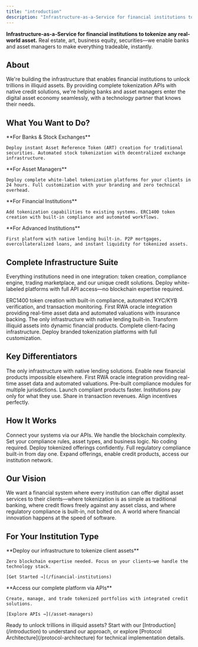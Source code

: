 ```yaml
---
title: "introduction"
description: "Infrastructure-as-a-Service for financial institutions to tokenize any real-world asset. Complete tokenization infrastructure with native credit solutions."
---
```


**Infrastructure-as-a-Service for financial institutions to tokenize any real-world asset.** Real estate, art, business equity, securities—we enable banks and asset managers to make everything tradeable, instantly.

## About

We're building the infrastructure that enables financial institutions to unlock trillions in illiquid assets. By providing complete tokenization APIs with native credit solutions, we're helping banks and asset managers enter the digital asset economy seamlessly, with a technology partner that knows their needs.

## What You Want to Do?

<CardGroup cols={2}>
  <Card title="Tokenize Customer Assets" icon="building" href="/stock-exchanges">
    **For Banks & Stock Exchanges**
    
    Deploy instant Asset Reference Token (ART) creation for traditional securities. Automated stock tokenization with decentralized exchange infrastructure.
  </Card>
  
  <Card title="Launch Tokenization Platform" icon="rocket" href="/white-label-platform">
    **For Asset Managers**
    
    Deploy complete white-label tokenization platforms for your clients in 24 hours. Full customization with your branding and zero technical overhead.
  </Card>
  
  <Card title="Integrate Tokenization APIs" icon="code" href="/tokenization-service">
    **For Financial Institutions**
    
    Add tokenization capabilities to existing systems. ERC1400 token creation with built-in compliance and automated workflows.
  </Card>
  
  <Card title="Enable Credit Solutions" icon="handshake" href="/credit-solutions">
    **For Advanced Institutions**
    
    First platform with native lending built-in. P2P mortgages, overcollateralized loans, and instant liquidity for tokenized assets.
  </Card>
</CardGroup>

## Complete Infrastructure Suite

Everything institutions need in one integration: token creation, compliance engine, trading marketplace, and our unique credit solutions. Deploy white-labeled platforms with full API access—no blockchain expertise required.

<CardGroup cols={2}>
  <Card title="Tokenization Service" icon="coins" href="/tokenization-service">
    ERC1400 token creation with built-in compliance, automated KYC/KYB verification, and transaction monitoring.
  </Card>
  
  <Card title="Oracle Network" icon="database" href="/oracle-service">
    First RWA oracle integration providing real-time asset data and automated valuations with insurance backing.
  </Card>
  
  <Card title="Credit & Liquidity Layer" icon="credit-card" href="/credit-solutions">
    The only infrastructure with native lending built-in. Transform illiquid assets into dynamic financial products.
  </Card>
  
  <Card title="White-Label Platform" icon="palette" href="/white-label-platform">
    Complete client-facing infrastructure. Deploy branded tokenization platforms with full customization.
  </Card>
</CardGroup>

## Key Differentiators

<CardGroup cols={2}>
  <Card title="Credit-First Architecture" icon="chart-line">
    The only infrastructure with native lending solutions. Enable new financial products impossible elsewhere.
  </Card>
  
  <Card title="Enterprise Oracle Network" icon="network-wired">
    First RWA oracle integration providing real-time asset data and automated valuations.
  </Card>
  
  <Card title="Regulatory Orchestration" icon="shield-check">
    Pre-built compliance modules for multiple jurisdictions. Launch compliant products faster.
  </Card>
  
  <Card title="Revenue Sharing Model" icon="handshake">
    Institutions pay only for what they use. Share in transaction revenues. Align incentives perfectly.
  </Card>
</CardGroup>

## How It Works

<Steps>
  <Step title="Integration">
    Connect your systems via our APIs. We handle the blockchain complexity.
  </Step>
  
  <Step title="Configuration">
    Set your compliance rules, asset types, and business logic. No coding required.
  </Step>
  
  <Step title="Launch">
    Deploy tokenized offerings confidently. Full regulatory compliance built-in from day one.
  </Step>
  
  <Step title="Scale">
    Expand offerings, enable credit products, access our institution network.
  </Step>
</Steps>

## Our Vision

We want a financial system where every institution can offer digital asset services to their clients—where tokenization is as simple as traditional banking, where credit flows freely against any asset class, and where regulatory compliance is built-in, not bolted on. A world where financial innovation happens at the speed of software.

## For Your Institution Type

<Columns cols={2}>
  <Card title="Financial Institutions" icon="building">
    **Deploy our infrastructure to tokenize client assets**
    
    Zero blockchain expertise needed. Focus on your clients—we handle the technology stack.
    
    [Get Started →](/financial-institutions)
  </Card>
  
  <Card title="Asset Managers" icon="chart-line">
    **Access our complete platform via APIs**
    
    Create, manage, and trade tokenized portfolios with integrated credit solutions.
    
    [Explore APIs →](/asset-managers)
  </Card>
</Columns>

<Tip>
  Ready to unlock trillions in illiquid assets? Start with our [Introduction](/introduction) to understand our approach, or explore [Protocol Architecture](/protocol-architecture) for technical implementation details.
</Tip>